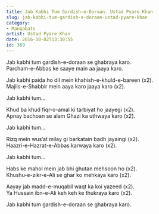 ```yaml
---
title: Jab Kabhi Tum Gardish-e-Doraan  Ustad Pyare Khan
slug: jab-kabhi-tum-gardish-e-doraan-ustad-pyare-khan
category: 
- Manqabats
artist: Ustad Pyare Khan
date: 2016-10-02T13:30:55
id: 369
---
```


<p>Jab kabhi tum gardish-e-doraan se ghabraya karo.<br />
Parcham-e-Abbas ke saaye main aa jaaya karo.</p>
<p>Jab kabhi paida ho dil mein khahish-e-khuld-e-bareen (x2).<br />
Majlis-e-Shabbir mein aaya karo jaaya karo (x2).</p>
<p>Jab kabhi tum…</p>
<p>Khud ba khud fiqr-o-amal ki tarbiyat ho jaayegi (x2).<br />
Apnay bachoan se alam Ghazi ka uthwaya karo (x2).</p>
<p>Jab kabhi tum…</p>
<p>Rizq mein wus’at milay gi barkatain badh jayaingi (x2).<br />
Haazri-e-Hazrat-e-Abbas karwaya karo (x2).</p>
<p>Jab kabhi tum…</p>
<p>Habs ke mahol mein jab bhi ghutan mehsoon ho (x2).<br />
Khushu-e-zikr-e-Ali se ghar ko mehkaya karo (x2).</p>
<p>Aayay jab madd-e-muqabil waqt ka koi yazeed (x2).<br />
Ya Hussain ibn-e-Ali keh keh ke thukraya karo (x2).</p>
<p>Jab kabhi tum gardish-e-doraan se ghabraya karo.</p>